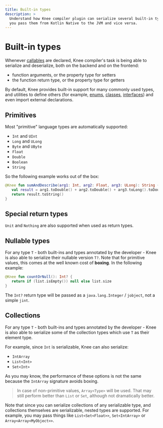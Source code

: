 ```yaml
---
title: Built-in types
description: >
  Understand how Knee compiler plugin can serialize several built-in types from the Kotlin standard library and let
  you pass them from Kotlin Native to the JVM and vice versa.
---
```


# Built-in types

Whenever [callables](callables) are declared, Knee compiler's task is being able to serialize and deserialize,
both on the backend and on the frontend:

- function arguments, or the property type for setters
- the function return type, or the property type for getters

By default, Knee provides built-in support for many commonly used types, and utilities to define others
(for example, [enums](enums), [classes](classes), [interfaces](interfaces)) and even import external declarations.

## Primitives

Most "primitive" language types are automatically supported:

- `Int` and `UInt`
- `Long` and `ULong`
- `Byte` and `UByte`
- `Float`
- `Double`
- `Boolean`
- `String`

So the following example works out of the box:

```kotlin
@Knee fun sumAndDescribe(arg1: Int, arg2: Float, arg3: ULong): String {
   val result = arg1.toDouble() + arg2.toDouble() + arg3.toLong().toDouble()
   return result.toString()
}
```

## Special return types

`Unit` and `Nothing` are also supported when used as return types.

## Nullable types

For any type `T` - both built-ins and types annotated by the developer - Knee is also able to serialize their nullable version `T?`.
Note that for primitive values, this comes at the well known cost of **boxing**. In the following example:

```kotlin
@Knee fun countOrNull(): Int? {
   return if (list.isEmpty()) null else list.size
}
```
The `Int?` return type will be passed as a `java.lang.Integer` / `jobject`, not a simple `jint`.

## Collections

For any type `T` - both built-ins and types annotated by the developer - Knee is also able to serialize some of the
collection types which use `T` as their element type.

For example, since `Int` is serializable, Knee can also serialize:
- `IntArray`
- `List<Int>`
- `Set<Int>`

As you may know, the performance of these options is not the same because the `IntArray` signature avoids boxing.

> In case of non-primitive values, `Array<Type>` will be used. That may still perform better than `List` or `Set`,
> although not dramatically better.

Note that since you can serialize collections of any serializable type, and collections themselves are serializable,
nested types are supported. For example, you may pass things like `List<Set<Float>>`, `Set<IntArray>` or `Array<Array<MyObject>>`.
